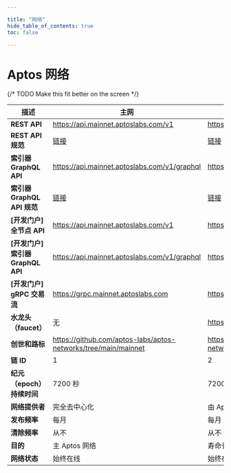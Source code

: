 ```yaml
---

title: "网络"
hide_table_of_contents: true
toc: false

---
```


# Aptos 网络

{/* TODO Make this fit better on the screen */}

| 描述                              | 主网                                                                                                             | 测试网                                                                                                           | 开发网                                                                                                          |
| --------------------------------- | ---------------------------------------------------------------------------------------------------------------- | ---------------------------------------------------------------------------------------------------------------- | --------------------------------------------------------------------------------------------------------------- |
| **REST API**                      | https://api.mainnet.aptoslabs.com/v1                                                                             | https://api.testnet.aptoslabs.com/v1                                                                             | https://api.devnet.aptoslabs.com/v1                                                                             |
| **REST API 规范**                 | <a href="https://api.mainnet.aptoslabs.com/v1/spec#/">链接</a>                                                   | <a href="https://api.testnet.aptoslabs.com/v1/spec#/">链接</a>                                                   | <a href="https://api.devnet.aptoslabs.com/v1/spec#/">链接</a>                                                   |
| **索引器 GraphQL API**            | https://api.mainnet.aptoslabs.com/v1/graphql                                                                     | https://api.testnet.aptoslabs.com/v1/graphql                                                                     | https://api.devnet.aptoslabs.com/v1/graphql                                                                     |
| **索引器 GraphQL API 规范**       | <a href="https://cloud.hasura.io/public/graphiql?endpoint=https://api.mainnet.aptoslabs.com/v1/graphql">链接</a> | <a href="https://cloud.hasura.io/public/graphiql?endpoint=https://api.testnet.aptoslabs.com/v1/graphql">链接</a> | <a href="https://cloud.hasura.io/public/graphiql?endpoint=https://api.devnet.aptoslabs.com/v1/graphql">链接</a> |
| **[开发门户] 全节点 API**         | https://api.mainnet.aptoslabs.com/v1                                                                             | https://api.testnet.aptoslabs.com/v1                                                                             | https://api.devnet.aptoslabs.com/v1                                                                             |
| **[开发门户] 索引器 GraphQL API** | https://api.mainnet.aptoslabs.com/v1/graphql                                                                     | https://api.testnet.aptoslabs.com/v1/graphql                                                                     | https://api.devnet.aptoslabs.com/v1/graphql                                                                     |
| **[开发门户] gRPC 交易流**        | https://grpc.mainnet.aptoslabs.com                                                                               | https://grpc.testnet.aptoslabs.com                                                                               | https://grpc.devnet.aptoslabs.com                                                                               |
| **水龙头（faucet）**              | 无                                                                                                               | https://faucet.testnet.aptoslabs.com/                                                                            | https://faucet.devnet.aptoslabs.com/                                                                            |
| **创世和路标**                    | https://github.com/aptos-labs/aptos-networks/tree/main/mainnet                                                   | https://github.com/aptos-labs/aptos-networks/tree/main/testnet                                                   | https://github.com/aptos-labs/aptos-networks/tree/main/devnet                                                   |
| **链 ID**                         | 1                                                                                                                | 2                                                                                                                | [在 Aptos Explorer 页面的**右上角选择 Devnet**](https://explorer.aptoslabs.com/?network=Devnet)                 |
| **纪元（epoch）持续时间**         | 7200 秒                                                                                                          | 7200 秒                                                                                                          | 7200 秒                                                                                                         |
| **网络提供者**                    | 完全去中心化                                                                                                     | 由 Aptos Labs 代表 Aptos 基金会管理                                                                              | 由 Aptos Labs 代表 Aptos 基金会管理                                                                             |
| **发布频率**                      | 每月                                                                                                             | 每月                                                                                                             | 每周                                                                                                            |
| **清除频率**                      | 从不                                                                                                             | 从不                                                                                                             | 在更新时                                                                                                        |
| **目的**                          | 主 Aptos 网络                                                                                                    | 寿命长久、用于长期测试的网络。                                                                                   | 处于技术前沿，并用于探索性研究。                                                                                |
| **网络状态**                      | 始终在线                                                                                                         | 始终在线                                                                                                         | 几乎始终在线，在更新期间会有短暂中断。                                                                          |
